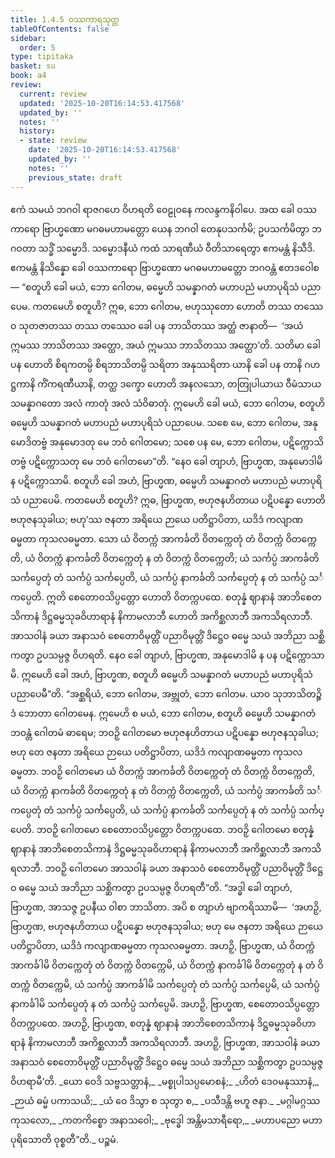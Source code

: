 ```yaml
---
title: 1.4.5 ဝဿကာရသုတ္တ
tableOfContents: false
sidebar:
  order: 5
type: tipitaka
basket: su
book: a4
review:
  current: review
  updated: '2025-10-20T16:14:53.417568'
  updated_by: ''
  notes: ''
  history:
  - state: review
    date: '2025-10-20T16:14:53.417568'
    updated_by: ''
    notes: ''
    previous_state: draft
---
```



<DynamicBreadcrumb />


<ReviewStatus review={frontmatter.review} showDetails={true} />

<HypothesisAnnotation frontmatter={frontmatter} />

<Division number="35" book="a4" e="ch" v="15" p="344">

<Paragraph number="239" book="a4">
ဧကံ သမယံ ဘဂဝါ ရာဇဂဟေ ဝိဟရတိ ဝေဠုဝနေ ကလန္ဒကနိဝါပေ. အထ ခေါ ဝဿကာရော ဗြာဟ္မဏော မဂဓမဟာမတ္တော ယေန ဘဂဝါ တေနုပသင်္ကမိ; ဥပသင်္ကမိတွာ ဘဂဝတာ သဒ္ဓိံ သမ္မောဒိ. သမ္မောဒနီယံ ကထံ သာရဏီယံ ဝီတိသာရေတွာ ဧကမန္တံ နိသီဒိ. ဧကမန္တံ နိသိန္နော ခေါ ဝဿကာရော ဗြာဟ္မဏော မဂဓမဟာမတ္တော ဘဂဝန္တံ ဧတဒဝေါစ—
</Paragraph>

<Paragraph number="240" book="a4">
“စတူဟိ ခေါ မယံ, ဘော ဂေါတမ, ဓမ္မေဟိ သမန္နာဂတံ မဟာပညံ မဟာပုရိသံ ပညာပေမ. ကတမေဟိ စတူဟိ? ဣဓ, ဘော ဂေါတမ, ဗဟုဿုတော ဟောတိ တဿ တဿေဝ သုတဇာတဿ တဿ တဿေဝ ခေါ ပန ဘာသိတဿ အတ္ထံ ဇာနာတိ—  ‘အယံ ဣမဿ ဘာသိတဿ အတ္ထော, အယံ ဣမဿ ဘာသိတဿ အတ္ထော’တိ. သတိမာ ခေါ ပန ဟောတိ စိရကတမ္ပိ စိရဘာသိတမ္ပိ သရိတာ အနုဿရိတာ ယာနိ ခေါ ပန တာနိ ဂဟဋ္ဌကာနိ ကိံကရဏီယာနိ, တတ္ထ ဒက္ခော ဟောတိ အနလသော, တတြုပါယာယ ဝီမံသာယ သမန္နာဂတော အလံ ကာတုံ အလံ သံဝိဓာတုံ. ဣမေဟိ ခေါ မယံ, ဘော ဂေါတမ, စတူဟိ ဓမ္မေဟိ သမန္နာဂတံ မဟာပညံ မဟာပုရိသံ ပညာပေမ. သစေ မေ, ဘော ဂေါတမ, အနုမောဒိတဗ္ဗံ အနုမောဒတု မေ ဘဝံ ဂေါတမော; သစေ ပန မေ, ဘော ဂေါတမ, ပဋိက္ကောသိတဗ္ဗံ ပဋိက္ကောသတု မေ ဘဝံ ဂေါတမော”တိ.
</Paragraph>

<Paragraph number="241" book="a4">
“နေဝ ခေါ တျာဟံ, ဗြာဟ္မဏ, အနုမောဒါမိ န ပဋိက္ကောသာမိ. စတူဟိ ခေါ အဟံ, ဗြာဟ္မဏ, ဓမ္မေဟိ သမန္နာဂတံ မဟာပညံ မဟာပုရိသံ ပညာပေမိ. ကတမေဟိ စတူဟိ? ဣဓ, ဗြာဟ္မဏ, ဗဟုဇနဟိတာယ ပဋိပန္နော ဟောတိ ဗဟုဇနသုခါယ; ဗဟု’ဿ ဇနတာ အရိယေ ဉာယေ ပတိဋ္ဌာပိတာ, ယဒိဒံ ကလျာဏဓမ္မတာ ကုသလဓမ္မတာ. သော ယံ ဝိတက္ကံ အာကင်္ခတိ ဝိတက္ကေတုံ တံ ဝိတက္ကံ ဝိတက္ကေတိ, ယံ ဝိတက္ကံ နာကင်္ခတိ ဝိတက္ကေတုံ န တံ ဝိတက္ကံ ဝိတက္ကေတိ; ယံ သင်္ကပ္ပံ အာကင်္ခတိ သင်္ကပ္ပေတုံ တံ သင်္ကပ္ပံ သင်္ကပ္ပေတိ, ယံ သင်္ကပ္ပံ နာကင်္ခတိ သင်္ကပ္ပေတုံ န တံ သင်္ကပ္ပံ သင်္ကပ္ပေတိ. ဣတိ စေတောဝသိပ္ပတ္တော ဟောတိ ဝိတက္ကပထေ. စတုန္နံ ဈာနာနံ အာဘိစေတသိကာနံ ဒိဋ္ဌဓမ္မသုခဝိဟာရာနံ နိကာမလာဘီ ဟောတိ အကိစ္ဆလာဘီ အကသိရလာဘီ. အာသဝါနံ ခယာ အနာသဝံ စေတောဝိမုတ္တိံ ပညာဝိမုတ္တိံ ဒိဋ္ဌေဝ ဓမ္မေ သယံ အဘိညာ သစ္ဆိကတွာ ဥပသမ္ပဇ္ဇ ဝိဟရတိ. နေဝ ခေါ တျာဟံ, ဗြာဟ္မဏ, အနုမောဒါမိ န ပန ပဋိက္ကောသာမိ. ဣမေဟိ ခေါ အဟံ, ဗြာဟ္မဏ, စတူဟိ ဓမ္မေဟိ သမန္နာဂတံ မဟာပညံ မဟာပုရိသံ ပညာပေမီ”တိ.
</Paragraph>

<Paragraph number="242" book="a4">
“အစ္ဆရိယံ, ဘော ဂေါတမ, အဗ္ဘုတံ, ဘော ဂေါတမ. ယာဝ သုဘာသိတဉ္စိဒံ ဘောတာ ဂေါတမေန. ဣမေဟိ စ မယံ, ဘော ဂေါတမ, စတူဟိ ဓမ္မေဟိ သမန္နာဂတံ ဘဝန္တံ ဂေါတမံ ဓာရေမ; ဘဝဉှိ ဂေါတမော ဗဟုဇနဟိတာယ ပဋိပန္နော ဗဟုဇနသုခါယ; ဗဟု တေ ဇနတာ အရိယေ ဉာယေ ပတိဋ္ဌာပိတာ, ယဒိဒံ ကလျာဏဓမ္မတာ ကုသလဓမ္မတာ. ဘဝဉှိ ဂေါတမော ယံ ဝိတက္ကံ အာကင်္ခတိ ဝိတက္ကေတုံ တံ ဝိတက္ကံ ဝိတက္ကေတိ, ယံ ဝိတက္ကံ နာကင်္ခတိ ဝိတက္ကေတုံ န တံ ဝိတက္ကံ ဝိတက္ကေတိ, ယံ သင်္ကပ္ပံ အာကင်္ခတိ သင်္ကပ္ပေတုံ တံ သင်္ကပ္ပံ သင်္ကပ္ပေတိ, ယံ သင်္ကပ္ပံ နာကင်္ခတိ သင်္ကပ္ပေတုံ န တံ သင်္ကပ္ပံ သင်္ကပ္ပေတိ. ဘဝဉှိ ဂေါတမော စေတောဝသိပ္ပတ္တော ဝိတက္ကပထေ. ဘဝဉှိ ဂေါတမော စတုန္နံ ဈာနာနံ အာဘိစေတသိကာနံ ဒိဋ္ဌဓမ္မသုခဝိဟာရာနံ နိကာမလာဘီ အကိစ္ဆလာဘီ အကသိရလာဘီ. ဘဝဉှိ ဂေါတမော အာသဝါနံ ခယာ အနာသဝံ စေတောဝိမုတ္တိံ ပညာဝိမုတ္တိံ ဒိဋ္ဌေဝ ဓမ္မေ သယံ အဘိညာ သစ္ဆိကတွာ ဥပသမ္ပဇ္ဇ ဝိဟရတီ”တိ.
</Paragraph>

<Paragraph number="243" book="a4">
“အဒ္ဓါ ခေါ တျာဟံ, ဗြာဟ္မဏ, အာသဇ္ဇ ဥပနီယ ဝါစာ ဘာသိတာ. အပိ စ တျာဟံ ဗျာကရိဿာမိ—  ‘အဟဉှိ, ဗြာဟ္မဏ, ဗဟုဇနဟိတာယ ပဋိပန္နော ဗဟုဇနသုခါယ; ဗဟု မေ ဇနတာ အရိယေ ဉာယေ ပတိဋ္ဌာပိတာ, ယဒိဒံ ကလျာဏဓမ္မတာ ကုသလဓမ္မတာ. အဟဉှိ, ဗြာဟ္မဏ, ယံ ဝိတက္ကံ အာကင်္ခါမိ ဝိတက္ကေတုံ တံ ဝိတက္ကံ ဝိတက္ကေမိ, ယံ ဝိတက္ကံ နာကင်္ခါမိ ဝိတက္ကေတုံ န တံ ဝိတက္ကံ ဝိတက္ကေမိ, ယံ သင်္ကပ္ပံ အာကင်္ခါမိ သင်္ကပ္ပေတုံ တံ သင်္ကပ္ပံ သင်္ကပ္ပေမိ, ယံ သင်္ကပ္ပံ နာကင်္ခါမိ သင်္ကပ္ပေတုံ န တံ သင်္ကပ္ပံ သင်္ကပ္ပေမိ. အဟဉှိ, ဗြာဟ္မဏ, စေတောဝသိပ္ပတ္တော ဝိတက္ကပထေ. အဟဉှိ, ဗြာဟ္မဏ, စတုန္နံ ဈာနာနံ အာဘိစေတသိကာနံ ဒိဋ္ဌဓမ္မသုခဝိဟာရာနံ နိကာမလာဘီ အကိစ္ဆလာဘီ အကသိရလာဘီ. အဟဉှိ, ဗြာဟ္မဏ, အာသဝါနံ ခယာ အနာသဝံ စေတောဝိမုတ္တိံ ပညာဝိမုတ္တိံ ဒိဋ္ဌေဝ ဓမ္မေ သယံ အဘိညာ သစ္ဆိကတွာ ဥပသမ္ပဇ္ဇ ဝိဟရာမီ’တိ.
</Paragraph>

<Paragraph number="244" type="verses" book="a4">
_ယော ဝေဒိ သဗ္ဗသတ္တာနံ,_  
_မစ္စုပါသပ္ပမောစနံ;_  
_ဟိတံ ဒေဝမနုဿာနံ,_  
_ဉာယံ ဓမ္မံ ပကာသယိ;_  
_ယံ ဝေ ဒိသွာ စ သုတွာ စ,_  
_ပသီဒန္တိ ဗဟူ ဇနာ._  

</Paragraph>

<Paragraph number="245" type="verses" book="a4">
_မဂ္ဂါမဂ္ဂဿ ကုသလော,_  
_ကတကိစ္စော အနာသဝေါ;_  
_ဗုဒ္ဓေါ အန္တိမသာရီရော,_  
_မဟာပညော မဟာပုရိသောတိ ဝုစ္စတီ”တိ._  


</Paragraph>
</Division>

<Paragraph number="246" type="center" book="a4">
ပဉ္စမံ.
</Paragraph>